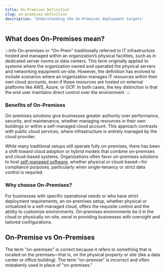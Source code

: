 ```yaml
---
title: On-Premises Definition
slug: on-premises-definition
description: 'Understanding the On-Premises deployment targets'
---
```



## What does On-Premises mean?

:::info
On-premises or "On-Prem" traditionally referred to IT infrastructure hosted and managed within an organization’s physical facilities, such as in dedicated server rooms or data centers. This term originally applied to systems where the organization owned and operated the physical servers and networking equipment on-site. However, the definition has evolved to include scenarios where an organization manages IT resources within their own cloud accounts, even if these resources are hosted on external platforms like AWS, Azure, or GCP. In both cases, the key distinction is that the end user maintains direct control over the environment.
:::

### Benefits of On-Premises

On-premises solutions give businesses greater authority over performance, security, and maintenance, whether managing resources in their own buildings or within a self-managed cloud account. This approach contrasts with public cloud services, where infrastructure is entirely managed by the cloud provider.

While many traditional setups still operate fully on-premises, there has been a shift toward cloud adoption or hybrid models that combine on-premises and cloud-based systems. Organizations often favor on-premises solutions to host [self-managed software](/glossary/self-managed-software), whether physical or cloud-based—for compliance purposes, particularly when single-tenancy or strict data control is required.

### Why choose On-Premises?

For businesses with specific operational needs or who have strict deployment requirements, an on-premises setup, whether physical or virtualized in a self-managed cloud, offers the requisite control and the ability to customize environments. On-premises environments be it in the cloud or physically on-site, excel in providing businesses with oversight and tailored configurations.

## On-Premise vs On-Premises

The term "on-premises" is correct because it refers to something that is located on the premises—that is, on the physical property or site (like a data center or office building). The term "on-premise" is incorrect and often mistakenly used in place of "on-premises."

<DefaultCTA />
